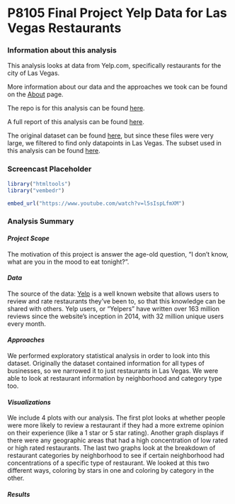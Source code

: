 # **P8105 Final Project Yelp Data for Las Vegas Restaurants**

### **Information about this analysis**

This analysis looks at data from Yelp.com, specifically restaurants for the city of Las Vegas. 

More information about our data and the approaches we took can be found on the [About](About.html) page. 

The repo is for this analysis can be found [here](https://github.com/anukafi/finalproject.github.io.git).

A full report of this analysis can be found [here](Report.html). 

The original dataset can be found [here](https://www.kaggle.com/yelp-dataset/yelp-dataset/version/6), but since these files were very large, we filtered to find only datapoints in Las Vegas. The subset used in this analysis can be found [here](https://drive.google.com/drive/folders/1pv1kB8oF7DLqWeWaSoDqLAMhqVHLMOqu?usp=sharing).

### **Screencast Placeholder**

```r
library("htmltools")
library("vembedr")

embed_url("https://www.youtube.com/watch?v=l5sIspLfmXM")
```

### **Analysis Summary**
#### *Project Scope*
The motivation of this project is answer the age-old question, "I don't know, what are you in the mood to eat tonight?".

#### *Data* 
The source of the data: [Yelp](https://www.yelp.com/) is a well known website that allows users to review and rate restaurants they've been to, so that this knowledge can be shared with others. Yelp users, or "Yelpers" have written over 163 million reviews since the website's inception in 2014, with 32 million unique users every month.

#### *Approaches*
We performed exploratory statistical analysis in order to look into this dataset. Originally the dataset contained information for all types of businesses, so we narrowed it to just restaurants in Las Vegas. We were able to look at restaurant information by neighborhood and category type too. 

#### *Visualizations*
We include 4 plots with our analysis. The first plot looks at whether people were more likely to review a restaurant if they had a more extreme opinion on their experience (like a 1 star or 5 star rating). Another graph displays if there were any geographic areas that had a high concentration of low rated or high rated restaurants. The last two graphs look at the breakdown of restaurant categories by neighborhood to see if certain neighborhood had concentrations of a specific type of restaurant. We looked at this two different ways, coloring by stars in one and coloring by category in the other. 

#### *Results*

